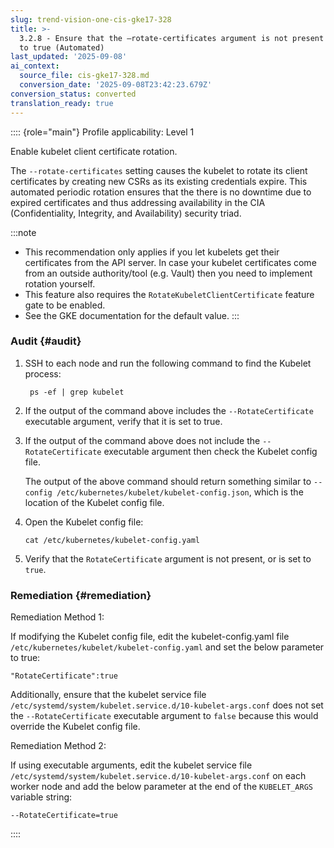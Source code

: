 ```yaml
---
slug: trend-vision-one-cis-gke17-328
title: >-
  3.2.8 - Ensure that the –rotate-certificates argument is not present or is set
  to true (Automated)
last_updated: '2025-09-08'
ai_context:
  source_file: cis-gke17-328.md
  conversion_date: '2025-09-08T23:42:23.679Z'
conversion_status: converted
translation_ready: true
---
```


:::: {role="main"}
Profile applicability: Level 1

Enable kubelet client certificate rotation.

The `--rotate-certificates` setting causes the kubelet to rotate its client certificates by creating new CSRs as its existing credentials expire. This automated periodic rotation ensures that the there is no downtime due to expired certificates and thus addressing availability in the CIA (Confidentiality, Integrity, and Availability) security triad.

:::note

- This recommendation only applies if you let kubelets get their certificates from the API server. In case your kubelet certificates come from an outside authority/tool (e.g. Vault) then you need to implement rotation yourself.
- This feature also requires the `RotateKubeletClientCertificate` feature gate to be enabled.
- See the GKE documentation for the default value.
:::

### Audit {#audit}

1.  SSH to each node and run the following command to find the Kubelet process:

    ``` codeblock
     ps -ef | grep kubelet
    ```

2.  If the output of the command above includes the `--RotateCertificate` executable argument, verify that it is set to true.

3.  If the output of the command above does not include the `--RotateCertificate` executable argument then check the Kubelet config file.

    The output of the above command should return something similar to `--config /etc/kubernetes/kubelet/kubelet-config.json`, which is the location of the Kubelet config file.

4.  Open the Kubelet config file:

    ``` codeblock
    cat /etc/kubernetes/kubelet-config.yaml
    ```

5.  Verify that the `RotateCertificate` argument is not present, or is set to `true`.

### Remediation {#remediation}

Remediation Method 1:

If modifying the Kubelet config file, edit the kubelet-config.yaml file `/etc/kubernetes/kubelet/kubelet-config.yaml` and set the below parameter to true:

``` codeblock
"RotateCertificate":true
```

Additionally, ensure that the kubelet service file `/etc/systemd/system/kubelet.service.d/10-kubelet-args.conf` does not set the `--RotateCertificate` executable argument to `false` because this would override the Kubelet config file.

Remediation Method 2:

If using executable arguments, edit the kubelet service file `/etc/systemd/system/kubelet.service.d/10-kubelet-args.conf` on each worker node and add the below parameter at the end of the `KUBELET_ARGS` variable string:

``` codeblock
--RotateCertificate=true
```
::::
